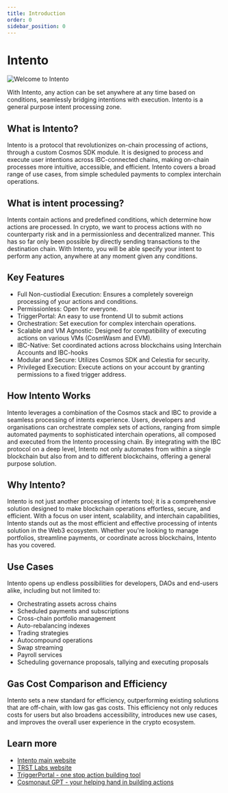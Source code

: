 ```yaml
---
title: Introduction
order: 0
sidebar_position: 0
---
```



# Intento

![Welcome to Intento](/img/banner-alt.png)

With Intento, any action can be set anywhere at any time based on conditions, seamlessly bridging intentions with execution. Intento is a general purpose intent processing zone.

## What is Intento?

Intento is a protocol that revolutionizes on-chain processing of actions, through a custom Cosmos SDK module. It is designed to process and execute user intentions across IBC-connected chains, making on-chain processes more intuitive, accessible, and efficient. Intento covers a broad range of use cases, from simple scheduled payments to complex interchain operations.

## What is intent processing?

Intents contain actions and predefined conditions, which determine how actions are processed. In crypto, we want to process actions with no counterparty risk and in a permissionless and decentralized manner. This has so far only been possible by directly sending transactions to the destination chain. With Intento, you will be able specify your intent to perform any action, anywhere at any moment given any conditions.

## Key Features

- Full Non-custiodial Execution: Ensures a completely sovereign processing of your actions and conditions.
- Permissionless: Open for everyone.
- TriggerPortal: An easy to use frontend UI to submit actions
- Orchestration: Set execution for complex interchain operations.
- Scalable and VM Agnostic: Designed for compatibility of executing actions on various VMs (CosmWasm and EVM).
- IBC-Native: Set coordinated actions across blockchains using Interchain Accounts and IBC-hooks
- Modular and Secure: Utilizes Cosmos SDK and Celestia for security.
- Privileged Execution: Execute actions on your account by granting permissions to a fixed trigger address.

## How Intento Works

Intento leverages a combination of the Cosmos stack and IBC to provide a seamless processing of intents experience. Users, developers and organisations can orchestrate complex sets of actions, ranging from simple automated payments to sophisticated interchain operations, all composed and executed from the Intento processing chain. By integrating with the IBC protocol on a deep level, Intento not only automates from within a single blockchain but also from and to different blockchains, offering a general purpose solution.

## Why Intento?

Intento is not just another processing of intents tool; it is a comprehensive solution designed to make blockchain operations effortless, secure, and efficient. With a focus on user intent, scalability, and interchain capabilities, Intento stands out as the most efficient and effective processing of intents solution in the Web3 ecosystem. Whether you're looking to manage portfolios, streamline payments, or coordinate across blockchains, Intento has you covered.

## Use Cases

Intento opens up endless possibilities for developers, DAOs and end-users alike, including but not limited to:

- Orchestrating assets across chains
- Scheduled payments and subscriptions
- Cross-chain portfolio management
- Auto-rebalancing indexes
- Trading strategies
- Autocompound operations
- Swap streaming
- Payroll services
- Scheduling governance proposals, tallying and executing proposals

## Gas Cost Comparison and Efficiency

Intento sets a new standard for efficiency, outperforming existing solutions that are off-chain, with low gas gas costs. This efficiency not only reduces costs for users but also broadens accessibility, introduces new use cases, and improves the overall user experience in the crypto ecosystem.

<!-- ## Fee model

Unlike bot networks, Intento excels by offering a chain-agnostic platform that performs processing on-chain, ensuring a secure, sustainable and scalable solution. Our modular stack enhances scalability, with a token specifically designed for action processing.

Beyond transaction fees, we've introduced a flexible, gas-based fee system. It's a usage based pricing model with cross-Subsidization. More advanced actions are charged more. This allows us to keep the initial price low and competitive. This ensures a sustainable, and scalable revenue model that grows with our platform. -->

## Learn more

<!-- [Intento documentation](https://docs.intento.zone)

Other useful links -->

- [Intento main website](https://intento.zone/)
- [TRST Labs website](https://trstlabs.xyz/)
- [TriggerPortal - one stop action building tool](https://triggerportal.zone/)
- [Cosmonaut GPT - your helping hand in building actions](https://chatgpt.com/g/g-cRhoPo6YH-cosmonaut/)
